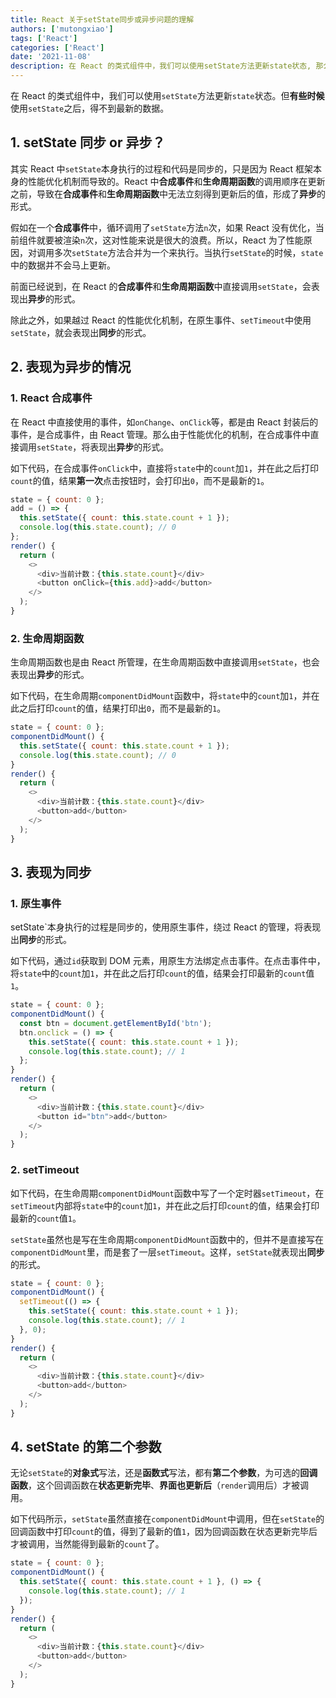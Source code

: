 ```yaml
---
title: React 关于setState同步或异步问题的理解
authors: ['mutongxiao']
tags: ['React']
categories: ['React']
date: '2021-11-08'
description: 在 React 的类式组件中，我们可以使用setState方法更新state状态, 那么setState是同步的异步的？
---
```


在 React 的类式组件中，我们可以使用`setState`方法更新`state`状态。但**有些时候**使用`setState`之后，得不到最新的数据。

## 1. setState 同步 or 异步？

其实 React 中`setState`本身执行的过程和代码是同步的，只是因为 React 框架本身的性能优化机制而导致的。React 中**合成事件**和**生命周期函数**的调用顺序在更新之前，导致在**合成事件**和**生命周期函数**中无法立刻得到更新后的值，形成了**异步**的形式。

假如在一个**合成事件**中，循环调用了`setState`方法`n`次，如果 React 没有优化，当前组件就要被渲染`n`次，这对性能来说是很大的浪费。所以，React 为了性能原因，对调用多次`setState`方法合并为一个来执行。当执行`setState`的时候，`state`中的数据并不会马上更新。

前面已经说到，在 React 的**合成事件**和**生命周期函数**中直接调用`setState`，会表现出**异步**的形式。

除此之外，如果越过 React 的性能优化机制，在原生事件、`setTimeout`中使用`setState`，就会表现出**同步**的形式。

## 2. 表现为异步的情况

### 1. React 合成事件

在 React 中直接使用的事件，如`onChange`、`onClick`等，都是由 React 封装后的事件，是合成事件，由 React 管理。那么由于性能优化的机制，在合成事件中直接调用`setState`，将表现出**异步**的形式。

如下代码，在合成事件`onClick`中，直接将`state`中的`count`加`1`，并在此之后打印`count`的值，结果**第一次**点击按钮时，会打印出`0`，而不是最新的`1`。

```javascript
state = { count: 0 };
add = () => {
  this.setState({ count: this.state.count + 1 });
  console.log(this.state.count); // 0
};
render() {
  return (
    <>
      <div>当前计数：{this.state.count}</div>
      <button onClick={this.add}>add</button>
    </>
  );
}
```

### 2. 生命周期函数

生命周期函数也是由 React 所管理，在生命周期函数中直接调用`setState`，也会表现出**异步**的形式。

如下代码，在生命周期`componentDidMount`函数中，将`state`中的`count`加`1`，并在此之后打印`count`的值，结果打印出`0`，而不是最新的`1`。

```javascript
state = { count: 0 };
componentDidMount() {
  this.setState({ count: this.state.count + 1 });
  console.log(this.state.count); // 0
}
render() {
  return (
    <>
      <div>当前计数：{this.state.count}</div>
      <button>add</button>
    </>
  );
}
```

## 3. 表现为同步

### 1. 原生事件

setState`本身执行的过程是同步的，使用原生事件，绕过 React 的管理，将表现出**同步**的形式。

如下代码，通过`id`获取到 DOM 元素，用原生方法绑定点击事件。在点击事件中，将`state`中的`count`加`1`，并在此之后打印`count`的值，结果会打印最新的`count`值`1`。

```javascript
state = { count: 0 };
componentDidMount() {
  const btn = document.getElementById('btn');
  btn.onclick = () => {
    this.setState({ count: this.state.count + 1 });
    console.log(this.state.count); // 1
  };
}
render() {
  return (
    <>
      <div>当前计数：{this.state.count}</div>
      <button id="btn">add</button>
    </>
  );
}
```

### 2. setTimeout

如下代码，在生命周期`componentDidMount`函数中写了一个定时器`setTimeout`，在`setTimeout`内部将`state`中的`count`加`1`，并在此之后打印`count`的值，结果会打印最新的`count`值`1`。

`setState`虽然也是写在生命周期`componentDidMount`函数中的，但并不是直接写在`componentDidMount`里，而是套了一层`setTimeout`。这样，`setState`就表现出**同步**的形式。

```javascript
state = { count: 0 };
componentDidMount() {
  setTimeout(() => {
    this.setState({ count: this.state.count + 1 });
    console.log(this.state.count); // 1
  }, 0);
}
render() {
  return (
    <>
      <div>当前计数：{this.state.count}</div>
      <button>add</button>
    </>
  );
}
```

## 4. setState 的第二个参数

无论`setState`的**对象式**写法，还是**函数式**写法，都有**第二个参数**，为可选的**回调函数**，这个回调函数在**状态更新完毕**、**界面也更新后**（`render`调用后）才被调用。

如下代码所示，`setState`虽然直接在`componentDidMount`中调用，但在`setState`的回调函数中打印`count`的值，得到了最新的值`1`，因为回调函数在状态更新完毕后才被调用，当然能得到最新的`count`了。

```javascript
state = { count: 0 };
componentDidMount() {
  this.setState({ count: this.state.count + 1 }, () => {
    console.log(this.state.count); // 1
  });
}
render() {
  return (
    <>
      <div>当前计数：{this.state.count}</div>
      <button>add</button>
    </>
  );
}
```
